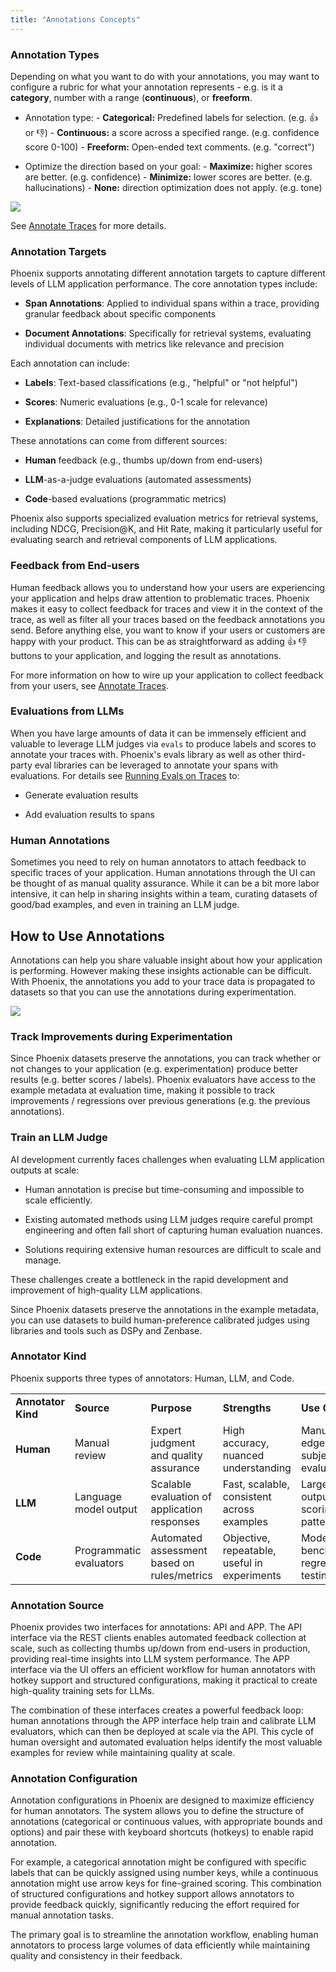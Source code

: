 ```yaml
---
title: "Annotations Concepts"
---
```


### Annotation Types

Depending on what you want to do with your annotations, you may want to configure a rubric for what your annotation represents - e.g. is it a **category**, number with a range (**continuous**), or **freeform**.

* Annotation type: - **Categorical:** Predefined labels for selection. (e.g. 👍 or 👎) - **Continuous:** a score across a specified range. (e.g. confidence score 0-100) - **Freeform:** Open-ended text comments. (e.g. "correct")

* Optimize the direction based on your goal: - **Maximize:** higher scores are better. (e.g. confidence) - **Minimize:** lower scores are better. (e.g. hallucinations) - **None:** direction optimization does not apply. (e.g. tone)

<Frame caption="Different types of annotations change the way human annotators provide feedback">
  <img src="https://storage.googleapis.com/arize-phoenix-assets/assets/images/phoenix-docs-images/6c7b80dc-image.jpeg" />
</Frame>

See [Annotate Traces](/phoenix/tracing/how-to-tracing/feedback-and-annotations) for more details.

### Annotation Targets

Phoenix supports annotating different annotation targets to capture different levels of LLM application performance. The core annotation types include:

* **Span Annotations**: Applied to individual spans within a trace, providing granular feedback about specific components

* **Document Annotations**: Specifically for retrieval systems, evaluating individual documents with metrics like relevance and precision

Each annotation can include:

* **Labels**: Text-based classifications (e.g., "helpful" or "not helpful")

* **Scores**: Numeric evaluations (e.g., 0-1 scale for relevance)

* **Explanations**: Detailed justifications for the annotation

These annotations can come from different sources:

* **Human** feedback (e.g., thumbs up/down from end-users)

* **LLM**-as-a-judge evaluations (automated assessments)

* **Code**-based evaluations (programmatic metrics)

Phoenix also supports specialized evaluation metrics for retrieval systems, including NDCG, Precision\@K, and Hit Rate, making it particularly useful for evaluating search and retrieval components of LLM applications.

### Feedback from End-users

Human feedback allows you to understand how your users are experiencing your application and helps draw attention to problematic traces. Phoenix makes it easy to collect feedback for traces and view it in the context of the trace, as well as filter all your traces based on the feedback annotations you send. Before anything else, you want to know if your users or customers are happy with your product. This can be as straightforward as adding 👍 👎 buttons to your application, and logging the result as annotations.

For more information on how to wire up your application to collect feedback from your users, see [Annotate Traces](/phoenix/tracing/how-to-tracing/feedback-and-annotations).

### Evaluations from LLMs

When you have large amounts of data it can be immensely efficient and valuable to leverage LLM judges via `evals` to produce labels and scores to annotate your traces with. Phoenix's evals library as well as other third-party eval libraries can be leveraged to annotate your spans with evaluations. For details see [Running Evals on Traces](/phoenix/tracing/how-to-tracing/feedback-and-annotations/evaluating-phoenix-traces) to:

* Generate evaluation results

* Add evaluation results to spans

### Human Annotations

Sometimes you need to rely on human annotators to attach feedback to specific traces of your application. Human annotations through the UI can be thought of as manual quality assurance. While it can be a bit more labor intensive, it can help in sharing insights within a team, curating datasets of good/bad examples, and even in training an LLM judge.

## How to Use Annotations

Annotations can help you share valuable insight about how your application is performing. However making these insights actionable can be difficult. With Phoenix, the annotations you add to your trace data is propagated to datasets so that you can use the annotations during experimentation.

<Frame caption="A span's attributes as well as annotations are propagated to example metadata">
  <img src="https://storage.googleapis.com/arize-phoenix-assets/assets/images/phoenix-docs-images/4b56b000-image.jpeg" />
</Frame>

### Track Improvements during Experimentation

Since Phoenix datasets preserve the annotations, you can track whether or not changes to your application (e.g. experimentation) produce better results (e.g. better scores / labels). Phoenix evaluators have access to the example metadata at evaluation time, making it possible to track improvements / regressions over previous generations (e.g. the previous annotations).

### Train an LLM Judge

AI development currently faces challenges when evaluating LLM application outputs at scale:

* Human annotation is precise but time-consuming and impossible to scale efficiently.

* Existing automated methods using LLM judges require careful prompt engineering and often fall short of capturing human evaluation nuances.

* Solutions requiring extensive human resources are difficult to scale and manage.

These challenges create a bottleneck in the rapid development and improvement of high-quality LLM applications.

Since Phoenix datasets preserve the annotations in the example metadata, you can use datasets to build human-preference calibrated judges using libraries and tools such as DSPy and Zenbase.

### Annotator Kind

Phoenix supports three types of annotators: Human, LLM, and Code.

|                    |                         |                                              |                                              |                                              |
| ------------------ | ----------------------- | -------------------------------------------- | -------------------------------------------- | -------------------------------------------- |
| **Annotator Kind** | **Source**              | **Purpose**                                  | **Strengths**                                | **Use Case**                                 |
| **Human**          | Manual review           | Expert judgment and quality assurance        | High accuracy, nuanced understanding         | Manual QA, edge cases, subjective evaluation |
| **LLM**            | Language model output   | Scalable evaluation of application responses | Fast, scalable, consistent across examples   | Large-scale output scoring, pattern review   |
| **Code**           | Programmatic evaluators | Automated assessment based on rules/metrics  | Objective, repeatable, useful in experiments | Model benchmarking, regression testing       |

### Annotation Source

Phoenix provides two interfaces for annotations: API and APP. The API interface via the REST clients enables automated feedback collection at scale, such as collecting thumbs up/down from end-users in production, providing real-time insights into LLM system performance. The APP interface via the UI offers an efficient workflow for human annotators with hotkey support and structured configurations, making it practical to create high-quality training sets for LLMs.

The combination of these interfaces creates a powerful feedback loop: human annotations through the APP interface help train and calibrate LLM evaluators, which can then be deployed at scale via the API. This cycle of human oversight and automated evaluation helps identify the most valuable examples for review while maintaining quality at scale.

### Annotation Configuration

Annotation configurations in Phoenix are designed to maximize efficiency for human annotators. The system allows you to define the structure of annotations (categorical or continuous values, with appropriate bounds and options) and pair these with keyboard shortcuts (hotkeys) to enable rapid annotation.

For example, a categorical annotation might be configured with specific labels that can be quickly assigned using number keys, while a continuous annotation might use arrow keys for fine-grained scoring. This combination of structured configurations and hotkey support allows annotators to provide feedback quickly, significantly reducing the effort required for manual annotation tasks.

The primary goal is to streamline the annotation workflow, enabling human annotators to process large volumes of data efficiently while maintaining quality and consistency in their feedback.


